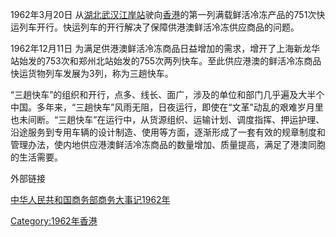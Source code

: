 {{Refimprove|time=2021-05-30T04:27:55+00:00}}
1962年3月20日 从[[湖北|湖北]][[武汉|武汉]][[江岸站|江岸站]]驶向[[香港|香港]]的第一列满载鲜活冷冻产品的751次快运列车开行。快运列车的开行解决了保障供港澳鲜活冷冻供应商品的问题。

1962年12月11日 为满足供港澳鲜活冷冻商品日益增加的需求，增开了上海新龙华站始发的753次和郑州北站始发的755次两列快车。至此供应港澳的鲜活冷冻商品快运货物列车发展为3列，称为三趟快车。

“三趟快车”的组织和开行，点多、线长、面广，涉及的单位和部门几乎遍及大半个中国。多年来，“三趟快车”风雨无阻，日夜运行，即使在“文革”动乱的艰难岁月里也未间断。“三趟快车”在运行中，从货源组织、运输计划、调度指挥、押运护理、沿途服务到专用车辆的设计制造、使用等方面，逐渐形成了一套有效的规章制度和管理办法，使内地供应港澳鲜活冷冻商品的数量增加、质量提高，满足了港澳同胞的生活需要。

外部链接 

[http://history.mofcom.gov.cn/?newchina=商务大事记1962年-2 中华人民共和国商务部商务大事记1962年] {{Wayback|url=http://history.mofcom.gov.cn/?newchina=%E5%95%86%E5%8A%A1%E5%A4%A7%E4%BA%8B%E8%AE%B01962%E5%B9%B4-2 |date=20200710130204 }}

[[Category:1962年香港|Category:1962年香港]]